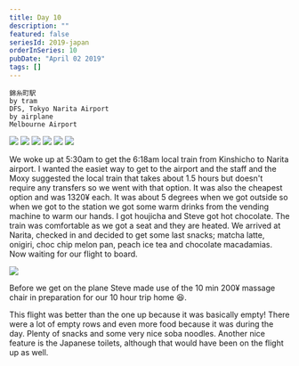 ```yaml
---
title: Day 10
description: ""
featured: false
seriesId: 2019-japan
orderInSeries: 10
pubDate: "April 02 2019"
tags: []
---
```



```
錦糸町駅
by tram
DFS, Tokyo Narita Airport
by airplane
Melbourne Airport
```

<Grid columns={3}>
  <Img
    src="/src/content/travel/2019-japan/assets/b2b9dbd2-0e85-44bf-a744-6cdcbcb6cff2-84534cc897412ab038d14e3c1f163595bf9ba481.jpg"
    colSpan={2}
    rowSpan={2}
  />
  <Img src="/src/content/travel/2019-japan/assets/e2c369a8-dce8-4c63-a49f-9f6f66273ead-7d96e39fea26f2fb5322f106b3682f1b33b1593a.jpg" />
  <Img src="/src/content/travel/2019-japan/assets/f199e978-040c-4039-ab99-1982d8010c51-f8780af779668e383c8c49248223a9babf4750b6.jpg" />
  <Img src="/src/content/travel/2019-japan/assets/4d00e65e-7ea4-4bcc-af63-802da05dd7df-bde0ff4f88b9b8e8b4bffcb33d6c0b520b9aa31b.jpg" />
  <Img src="/src/content/travel/2019-japan/assets/e552c41e-a241-48ae-a006-726260d4d619-afadab600164cafee9f3ed83c5c07cca77864007.jpg" />
  <Img src="/src/content/travel/2019-japan/assets/1d01d680-2da0-4d36-a816-6c2dea2915ce-afadab600164cafee9f3ed83c5c07cca77864007.jpg" />
</Grid>

We woke up at 5:30am to get the 6:18am local train from Kinshicho to Narita airport. I wanted the easiet way to get to the airport and the staff and the Moxy suggested the local train that takes about 1.5 hours but doesn't require any transfers so we went with that option. It was also the cheapest option and was 1320¥ each. It was about 5 degrees when we got outside so when we got to the station we got some warm drinks from the vending machine to warm our hands. I got houjicha and Steve got hot chocolate. The train was comfortable as we got a seat and they are heated. We arrived at Narita, checked in and decided to get some last snacks; matcha latte, onigiri, choc chip melon pan, peach ice tea and chocolate macadamias. Now waiting for our flight to board.

<Grid>
  <Img src="/src/content/travel/2019-japan/assets/7b1a3df0-220b-4eb3-8e06-7b37cf450ad7-75e29872bcb877a75d7862a22ee0280172e728ec.jpg" />
</Grid>

Before we get on the plane Steve made use of the 10 min 200¥ massage chair in preparation for our 10 hour trip home 😆.

This flight was better than the one up because it was basically empty! There were a lot of empty rows and even more food because it was during the day. Plenty of snacks and some very nice soba noodles. Another nice feature is the Japanese toilets, although that would have been on the flight up as well.

